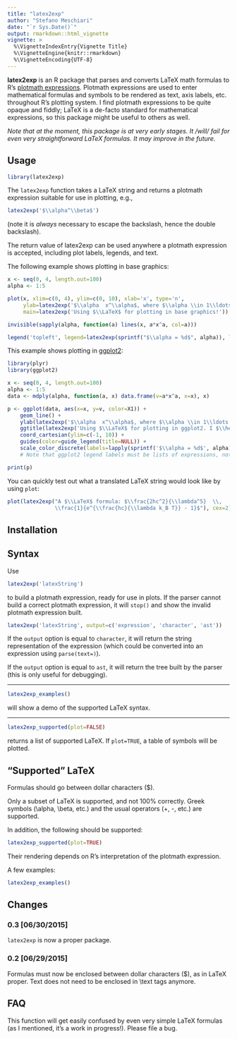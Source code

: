 ```yaml
---
title: "latex2exp"
author: "Stefano Meschiari"
date: "`r Sys.Date()`"
output: rmarkdown::html_vignette
vignette: >
  %\VignetteIndexEntry{Vignette Title}
  %\VignetteEngine{knitr::rmarkdown}
  %\VignetteEncoding{UTF-8}
---
```

**latex2exp** is an R package that parses and converts LaTeX math formulas to R's [plotmath expressions](http://stat.ethz.ch/R-manual/R-patched/library/grDevices/html/plotmath.html). Plotmath expressions are used to enter mathematical formulas and symbols to be rendered as text, axis labels, etc. throughout R's plotting system. I find plotmath expressions to be quite opaque and fiddly; LaTeX is a de-facto standard for mathematical expressions, so this package might be useful to others as well.

*Note that at the moment, this package is at very early stages. It /will/ fail for even very straightforward LaTeX formulas. It may improve in the future.*

## Usage
```r
library(latex2exp)
```

The `latex2exp` function takes a LaTeX string and returns a plotmath expression suitable for use in plotting, e.g.,

```r
latex2exp('$\\alpha^\\beta$')
```
(note it is *always* necessary to escape the backslash, hence the double backslash).

The return value of latex2exp can be used anywhere a plotmath expression is accepted, including plot labels, legends, and text. 

The following example shows plotting in base graphics:
```r
x <- seq(0, 4, length.out=100)
alpha <- 1:5

plot(x, xlim=c(0, 4), ylim=c(0, 10), xlab='x', type='n',
     ylab=latex2exp('$\\alpha  x^\\alpha$, where $\\alpha \\in 1\\ldots 5$'),  
     main=latex2exp('Using $\\LaTeX$ for plotting in base graphics!'))

invisible(sapply(alpha, function(a) lines(x, a*x^a, col=a)))

legend('topleft', legend=latex2exp(sprintf("$\\alpha = %d$", alpha)), lwd=1, col=alpha)
```

This example shows plotting in [ggplot2](http://ggplot2.org):
```r
library(plyr)
library(ggplot2)

x <- seq(0, 4, length.out=100)
alpha <- 1:5
data <- mdply(alpha, function(a, x) data.frame(v=a*x^a, x=x), x)

p <- ggplot(data, aes(x=x, y=v, color=X1)) +
    geom_line() + 
    ylab(latex2exp('$\\alpha  x^\\alpha$, where $\\alpha \\in 1\\ldots 5$')) +
    ggtitle(latex2exp('Using $\\LaTeX$ for plotting in ggplot2. I $\\heartsuit$ ggplot!')) +
    coord_cartesian(ylim=c(-1, 10)) +
    guides(color=guide_legend(title=NULL)) +
    scale_color_discrete(labels=lapply(sprintf('$\\alpha = %d$', alpha), latex2exp)) 
    # Note that ggplot2 legend labels must be lists of expressions, not vectors of expressions

print(p)
```

You can quickly test out what a translated LaTeX string would look like by using `plot`: 
```r
plot(latex2exp("A $\\LaTeX$ formula: $\\frac{2hc^2}{\\lambda^5}  \\, 
               \\frac{1}{e^{\\frac{hc}{\\lambda k_B T}} - 1}$"), cex=2)
```

## Installation


## Syntax
Use
```r
latex2exp('latexString')
```
to build a plotmath expression, ready for use in plots. If the parser cannot build a correct plotmath expression, it will `stop()` and show the invalid plotmath expression built.

```r
latex2exp('latexString', output=c('expression', 'character', 'ast'))
```
If the `output` option is equal to `character`, it will return the string representation of the expression (which could be converted into an expression using `parse(text=)`).

If the `output` option is equal to `ast`, it will return the tree built by the parser (this is only useful for debugging).

- - -

```r
latex2exp_examples()
```
will show a demo of the supported LaTeX syntax.

- - -
```r
latex2exp_supported(plot=FALSE)
```
returns a list of supported LaTeX. If `plot=TRUE`, a table of symbols will be plotted.


## "Supported" LaTeX
Formulas should go between dollar characters ($).

Only a subset of LaTeX is supported, and not 100% correctly. Greek symbols (\\alpha, \\beta, etc.) and the usual operators (+, -, etc.) are supported.

In addition, the following should be supported:
```r
latex2exp_supported(plot=TRUE)
``` 

Their rendering depends on R's interpretation of the plotmath expression.

A few examples:

```r
latex2exp_examples()
```

## Changes
### 0.3 [06/30/2015]
`latex2exp` is now a proper package.

### 0.2 [06/29/2015]
Formulas must now be enclosed between dollar characters ($), as in LaTeX proper. Text does not need to be enclosed in \\text tags anymore.

## FAQ
This function will get easily confused by even very simple LaTeX formulas (as I mentioned, it's a work in progress!). Please file a bug. 

